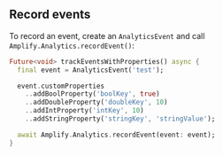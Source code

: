 ## Record events

To record an event, create an `AnalyticsEvent` and call `Amplify.Analytics.recordEvent()`:

```dart
Future<void> trackEventsWithProperties() async {
  final event = AnalyticsEvent('test');

  event.customProperties
    ..addBoolProperty('boolKey', true)
    ..addDoubleProperty('doubleKey', 10)
    ..addIntProperty('intKey', 10)
    ..addStringProperty('stringKey', 'stringValue');

  await Amplify.Analytics.recordEvent(event: event);
}
```
